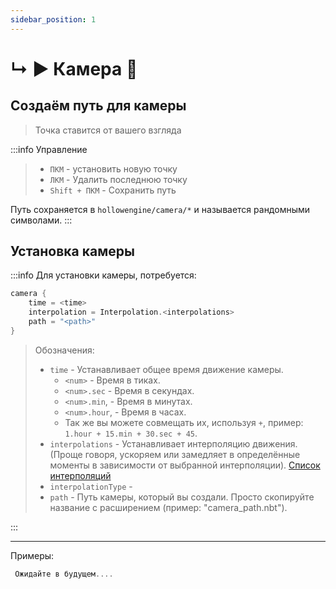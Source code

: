 ```yaml
---
sidebar_position: 1
---
```


# ↳ ▶ Камера 🎥

## Создаём путь для камеры

> Точка ставится от вашего взгляда

:::info Управление
> - `ПКМ` - установить новую точку
> - `ЛКМ` - Удалить последнюю точку
> - `Shift + ПКМ` - Сохранить путь

Путь сохраняется в `hollowengine/camera/*` и называется рандомными символами.
:::

## Установка камеры

:::info Для установки камеры, потребуется:
```kts
camera {
    time = <time>
    interpolation = Interpolation.<interpolations>
    path = "<path>"
}
```
> Обозначения:
> - `time` - Устанавливает общее время движение камеры.
>   - `<num>` - Время в тиках.
>   - `<num>.sec` - Время в секундах.
>   - `<num>.min`, - Время в минутах.
>   - `<num>.hour`, - Время в часах.
>   - Так же вы можете совмещать их, используя `+`, пример: `1.hour + 15.min + 30.sec + 45`.
> - `interpolations` - Устанавливает интерполяцию движения. (Проще говоря, ускоряем или замедляет в определённые моменты в зависимости от выбранной интерполяции). [Список интерполяций](../9-Tools/99-interpolations.mdx)
>  - `interpolationType` -
> - `path` - Путь камеры, который вы создали. Просто скопируйте название с расширением (пример: "camera_path.nbt").

:::

---

Примеры:
```kts
 Ожидайте в будущем....
```